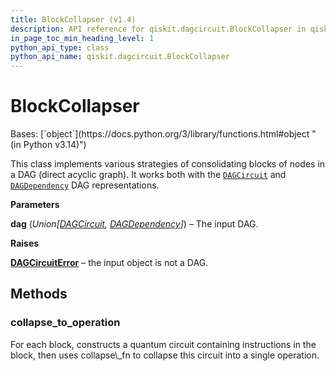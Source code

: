 ```yaml
---
title: BlockCollapser (v1.4)
description: API reference for qiskit.dagcircuit.BlockCollapser in qiskit v1.4
in_page_toc_min_heading_level: 1
python_api_type: class
python_api_name: qiskit.dagcircuit.BlockCollapser
---
```


# BlockCollapser

<Class id="qiskit.dagcircuit.BlockCollapser" isDedicatedPage={true} github="https://github.com/Qiskit/qiskit/tree/stable/1.4/qiskit/dagcircuit/collect_blocks.py#L325-L395" signature="qiskit.dagcircuit.BlockCollapser(dag)" modifiers="class">
  Bases: [`object`](https://docs.python.org/3/library/functions.html#object "(in Python v3.14)")

  This class implements various strategies of consolidating blocks of nodes in a DAG (direct acyclic graph). It works both with the [`DAGCircuit`](qiskit.dagcircuit.DAGCircuit "qiskit.dagcircuit.DAGCircuit") and [`DAGDependency`](qiskit.dagcircuit.DAGDependency "qiskit.dagcircuit.DAGDependency") DAG representations.

  **Parameters**

  **dag** (*Union\[*[*DAGCircuit*](qiskit.dagcircuit.DAGCircuit "qiskit.dagcircuit.DAGCircuit")*,* [*DAGDependency*](qiskit.dagcircuit.DAGDependency "qiskit.dagcircuit.DAGDependency")*]*) – The input DAG.

  **Raises**

  [**DAGCircuitError**](dagcircuit#qiskit.dagcircuit.DAGCircuitError "qiskit.dagcircuit.DAGCircuitError") – the input object is not a DAG.

  ## Methods

  ### collapse\_to\_operation

  <Function id="qiskit.dagcircuit.BlockCollapser.collapse_to_operation" github="https://github.com/Qiskit/qiskit/tree/stable/1.4/qiskit/dagcircuit/collect_blocks.py#L343-L395" signature="collapse_to_operation(blocks, collapse_fn)">
    For each block, constructs a quantum circuit containing instructions in the block, then uses collapse\_fn to collapse this circuit into a single operation.
  </Function>
</Class>

